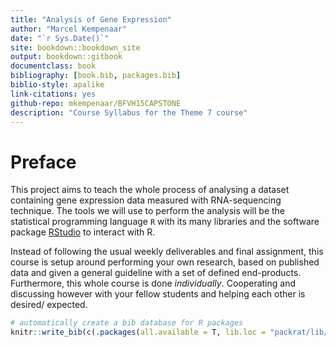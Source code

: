 ```yaml
---
title: "Analysis of Gene Expression"
author: "Marcel Kempenaar"
date: "`r Sys.Date()`"
site: bookdown::bookdown_site
output: bookdown::gitbook
documentclass: book
bibliography: [book.bib, packages.bib]
biblio-style: apalike
link-citations: yes
github-repo: mkempenaar/BFVH15CAPSTONE
description: "Course Syllabus for the Theme 7 course"
---
```


# Preface {-}

This project aims to teach the whole process of analysing a dataset containing gene expression data measured with RNA-sequencing technique. The tools we will use to perform the analysis will be the statistical programming language `R` with its many libraries and the software package [RStudio](https://www.rstudio.com) to interact with R.

Instead of following the usual weekly deliverables and final assignment, this course is setup around performing your own research, based on published data and given a general guideline with a set of defined end-products. Furthermore, this whole course is done *individually*. Cooperating and discussing however with your fellow students and helping each other is desired/ expected. 


```r
# automatically create a bib database for R packages
knitr::write_bib(c(.packages(all.available = T, lib.loc = "packrat/lib/x86_64-apple-darwin17.3.0/3.4.3/"), 'bookdown', 'knitr', 'rmarkdown'), 'packages.bib')
```